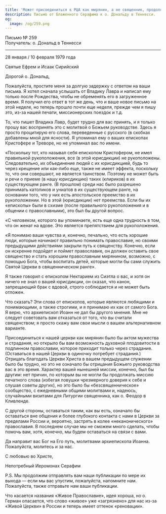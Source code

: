 ```yaml
---
title: 'Может присоединиться к РЦА как мирянин, а не священник, продолжать публиковать'
description: Письмо от Блаженного Серафима к о. Дональду в Теннесси.
og:
  image: /og/259.png
---
```


<div style={{textAlign:'right', fontFamily:'monospace'}}>Письмо № 259</div>
<div style={{textAlign:'left', fontFamily:'monospace'}}>Получатель: о. Дональд в Теннесси</div>

---

28 января / 10 февраля 1979 года

Святые Ефрем и Исаак Сирийский

Дорогой о. Дональд,

Пожалуйста, простите меня за долгую задержку с ответом на ваши письма. Я хотел сначала услышать от Владикy Лавра и написал ему только после Рождества, чтобы не обременять его в загруженное время. Я получил его ответ в тот же день, что и ваше новое письмо на этой неделе, но теперь прошло почти еще неделя, прежде чем я пишу это, из-за нашей печати, миссионерских поездок и т.д.

То, что пишет Владикa Лавр, будет трудно для вас принять, и я только прошу вас воспринять это с молитвой о Божьем руководстве. Здесь я просто процитирую его слова, переведенные с русского (в скобках добавлены мной для ясности). Я упоминал ему о ваших епископах Кристофере и Треворе, но не упоминал вас по имени.

«Поскольку тот, кто называл себя епископом Кристофером, не имел правильной рукоположения, все (в этой юрисдикции) не рукоположены. Следовательно, их объединение людей с их юрисдикцией, будь то через крещение или как-либо еще, также не имеет эффекта, поскольку то, что они совершают, не является таинством. Поэтому не может быть и речи о приеме (в нашу юрисдикцию) таких (клириков) в их существующем ранге. (В прошлом) среди нас было разрешено принимать католиков и униатов в их существующем ранге, на основании того, что у них есть апостольское преемство в их рукоположении. Но в этой (юрисдикции) нет преемства. Если бы их «епископы» были в схизме (после правильного рукоположения и в общении с православными), это был бы другой вопрос.

«С человеком, которого вы упоминаете, есть еще одна трудность в том, что он женат на вдове. Это является препятствием для рукоположения.

«Я понимаю ваши чувства и, конечно, печально, что есть хорошие люди, которые начинают правильно понимать православие, но своими предыдущими действиями закрыли путь к священству. Конечно, если он искренне подойдет и поймет православие, он должен оставить свое священство и стать хорошим православным мирянином, возможно, с помощью Бога, чтобы воспитать детей, которые могли бы сами служить Святой Церкви в священническом ранге».

Я также говорил с епископом Нектарием из Сиэтла о вас, и хотя он ничего не знал о вашей юрисдикции, он сказал, что канон, запрещающий брак с вдовой, строго соблюдается и не может быть отложен.

Что сказать? Эти слова от епископов, которые являются любящими и понимающими, а также строгими, и я принимаю их как от самого Бога. Я верю, что архиепископ Иоанн не дал бы другого мнения. Мне не следует советовать вам отказаться от того, что вы считали священством; я просто скажу вам свои мысли о вашем альтернативном варианте.

Присоединиться к нашей церкви как мирянин было бы актом мужества и страдания, но открыло бы вам возможность духовной плодовитости в подлинном православии, которое приходит только через страдание. (Оставаться в нашей Церкви в одиночку потребует страдания.) Отрицать благодать Церкви Христа в вашем предыдущем служении было бы трудно, но это не означало бы отрицания Божьего руководства вас в это время. Характер вашей нынешней миссии, конечно, был бы другим: нет причин, по которым вы не могли бы продолжать миссию печатного слова (избегая ловушки чрезмерного доверия к себе и слушая советы других), но это было бы «безсвященническое» сообщество, с ежедневными общими молитвами и, надеюсь, случайными визитами для Литургии священника, как о. Феодор в Кливленде.

С другой стороны, оставаться таким, как вы есть, означало бы оставаться вне общения и более глубокого контакта с нами в Церкви за пределами России и, вероятно, застрять в колее «неканонического» православия. В последнем случае мы не сможем много сделать, чтобы помочь вам, хотя, конечно, мы будем оставаться на связи с вами.

Да направит вас Бог на Его путь, молитвами архиепископа Иоанна. Пожалуйста, молитесь и за нас.

С любовью во Христе,

Непотребный Иеромонах Серафим

P.S. Мы продолжим отправлять вам наши публикации по мере их выхода — если мы вас упустим, пожалуйста, напомните нам. Пожалуйста, также отправьте нам ваши публикации.

Что касается названия «Живое Православие», идея хороша, но о. Герман опасается, что слово «живое» уже «загрязнено» для нас из-за «Живой Церкви» в России и теперь имеет оттенок «реновации».
